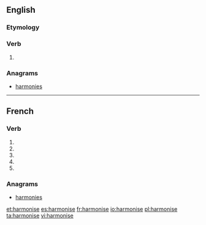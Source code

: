 {{also|harmonisé}}
==English==

===Etymology===
{{suffix|harmony|ise}}

===Verb===
{{en-verb|harmonis|es}}

# {{context|British spelling|lang=en}} {{alternative spelling of|harmonize|lang=en}}

===Anagrams===
* [[harmonies#English|harmonies]]

----

==French==

===Verb===
{{fr-verb-form}}

# {{conjugation of|harmoniser||1|s|pres|ind|lang=fr}}
# {{conjugation of|harmoniser||3|s|pres|ind|lang=fr}}
# {{conjugation of|harmoniser||1|s|pres|sub|lang=fr}}
# {{conjugation of|harmoniser||3|s|pres|sub|lang=fr}}
# {{conjugation of|harmoniser||2|s|imp|lang=fr}}

===Anagrams===
* [[harmonies#French|harmonies]]

[[et:harmonise]]
[[es:harmonise]]
[[fr:harmonise]]
[[io:harmonise]]
[[pl:harmonise]]
[[ta:harmonise]]
[[vi:harmonise]]